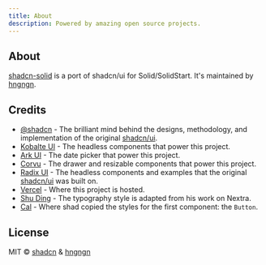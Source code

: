 ```yaml
---
title: About
description: Powered by amazing open source projects.
---
```


## About

[shadcn-solid](https://shadcn-solid.vercel.app) is a port of shadcn/ui for Solid/SolidStart. It's maintained by [hngngn](https://twitter.com/hnggngnn).

## Credits

- [@shadcn](https://twitter.com/shadcn) - The brilliant mind behind the designs, methodology, and implementation of the original [shadcn/ui](https://ui.shadcn.com).
- [Kobalte UI](https://kobalte.dev) - The headless components that power this project.
- [Ark UI](https://ark-ui.com) - The date picker that power this project.
- [Corvu](https://corvu.dev) - The drawer and resizable components that power this project.
- [Radix UI](https://www.radix-ui.com) - The headless components and examples that the original [shadcn/ui](https://ui.shadcn.com) was built on.
- [Vercel](https://vercel.com) - Where this project is hosted.
- [Shu Ding](https://shud.in) - The typography style is adapted from his work on Nextra.
- [Cal](https://cal.com) - Where shad copied the styles for the first component: the `Button`.

## License

MIT © [shadcn](https://shadcn.com) & [hngngn](https://twitter.com/hnggngnn)
